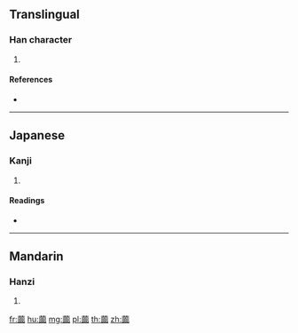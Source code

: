 {{character info/new}}
==Translingual==

===Han character===
{{Han char|rn=140|rad=艸|as=21|sn=27|four=44666|canj=TRRR}}

# {{defn|Han|sort=艸21}}

====References====
* {{Han ref|kx=1072.280|dkj=32633|dj=1538.360|hdz=53338.210|uh=8648|ud=34376|bh=F947|bd=63815}}

----

==Japanese==

===Kanji===
{{ja-kanji|grade=|rs=艸21}}

# {{defn|lang=ja|sort=艸21}}

====Readings====
* {{ja-readings|on=[[きょう]] (kyō)|kun=[[よろいぐさ]] (yoroigusa)|nanori=}}

----

==Mandarin==

===Hanzi===
{{cmn-hanzi|pin=[[xiāo]] ([[xiao1]])|wg=hsiao<sup>1</sup>}}

# {{defn|lang=cmn|sort=艸21}}

[[fr:虈]]
[[hu:虈]]
[[mg:虈]]
[[pl:虈]]
[[th:虈]]
[[zh:虈]]